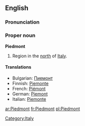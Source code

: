 {{see|piedmont}}
==English==

===Pronunciation===
{{rfap}}

===Proper noun===
{{wikipedia}}
'''Piedmont'''

# Region in the [[north]] of [[Italy]].

====Translations====
*Bulgarian: [[Пиемонт]]
*Finnish: [[Piemonte]]
*French: [[Piémont]] {{m}}
*German: [[Piemont]]
*Italian: [[Piemonte]] {{m}}

[[Category:Italy]]

[[ar:Piedmont]]
[[fr:Piedmont]]
[[pl:Piedmont]]